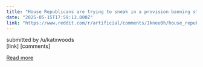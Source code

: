 ```yaml
---
title: "House Republicans are trying to sneak in a provision banning states from regulating AI in any way for 10 years - “If you were to want to launch a reboot of the Terminator, this ban would be a good starting point.”"
date: "2025-05-15T17:59:13.000Z"
link: "https://www.reddit.com/r/artificial/comments/1kneu0h/house_republicans_are_trying_to_sneak_in_a/"
---
```


submitted by    /u/katxwoods  
 [link]   [comments]

[Read more](https://www.reddit.com/r/artificial/comments/1kneu0h/house_republicans_are_trying_to_sneak_in_a/)

